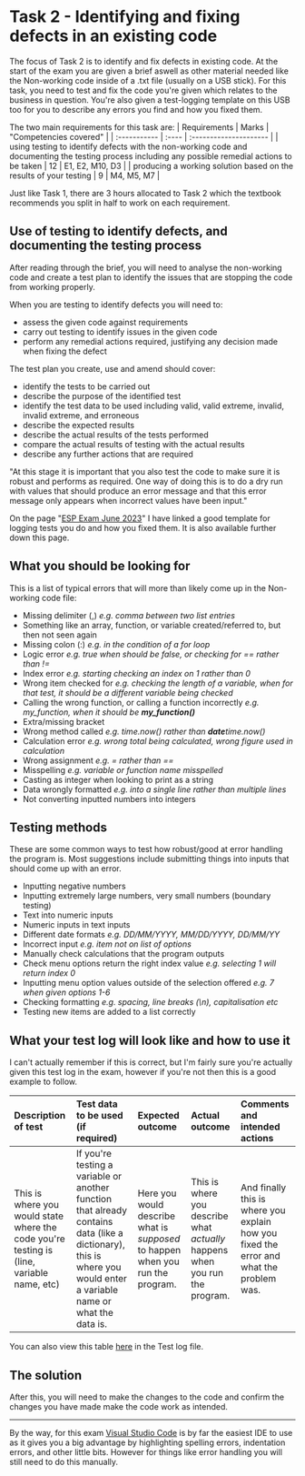 # Task 2 - Identifying and fixing defects in an existing code

The focus of Task 2 is to identify and fix defects in existing code. At the start of the exam you are given a brief aswell as other material needed like the Non-working code inside of a .txt file (usually on a USB stick). For this task, you need to test and fix the code you're given which relates to the business in question. You're also given a test-logging template on this USB too for you to describe any errors you find and how you fixed them.

The two main requirements for this task are:
| Requirements | Marks | "Competencies covered" |
| :----------- | :---- | :--------------------- |
| using testing to identify defects with the non-working code and documenting the testing process including any possible remedial actions to be taken | 12 | E1, E2, M10, D3 |
| producing a working solution based on the results of your testing | 9 | M4, M5, M7 |

Just like Task 1, there are 3 hours allocated to Task 2 which the textbook recommends you split in half to work on each requirement.

## Use of testing to identify defects, and documenting the testing process
After reading through the brief, you will need to analyse the non-working code and create a test plan to identify the issues that are stopping the code from working properly.

When you are testing to identify defects you will need to:
- assess the given code against requirements
- carry out testing to identify issues in the given code
- perform any remedial actions required, justifying any decision made when fixing the defect

The test plan you create, use and amend should cover:
- identify the tests to be carried out
- describe the purpose of the identified test
- identify the test data to be used including valid, valid extreme, invalid, invalid extreme, and erroneous
- describe the expected results
- describe the actual results of the tests performed
- compare the actual results of testing with the actual results
- describe any further actions that are required

"At this stage it is important that you also test the code to make sure it is robust and performs as required. One way of doing this is to do a dry run with values that should produce an error message and that this error message only appears when incorrect values have been input."

On the page "[ESP Exam June 2023](/esp/june-2023)" I have linked a good template for logging tests you do and how you fixed them. It is also available further down this page.

## What you should be looking for
This is a list of typical errors that will more than likely come up in the Non-working code file:
- Missing delimiter (,) *e.g. comma between two list entries*
- Something like an array, function, or variable created/referred to, but then not seen again
- Missing colon (:) *e.g. in the condition of a for loop*
- Logic error *e.g. true when should be false, or checking for == rather than !=*
- Index error *e.g. starting checking an index on 1 rather than 0*
- Wrong item checked for *e.g. checking the length of a variable, when for that test, it should be a different variable being checked*
- Calling the wrong function, or calling a function incorrectly *e.g. my_function, when it should be **my_function()***
- Extra/missing bracket
- Wrong method called *e.g. time.now() rather than **date**time.now()*
- Calculation error *e.g. wrong total being calculated, wrong figure used in calculation*
- Wrong assignment *e.g. = rather than ==*
- Misspelling *e.g. variable or function name misspelled*
- Casting as integer when looking to print as a string
- Data wrongly formatted *e.g. into a single line rather than multiple lines*
- Not converting inputted numbers into integers

## Testing methods
These are some common ways to test how robust/good at error handling the program is. Most suggestions include submitting things into inputs that should come up with an error.
- Inputting negative numbers
- Inputting extremely large numbers, very small numbers (boundary testing)
- Text into numeric inputs
- Numeric inputs in text inputs
- Different date formats *e.g. DD/MM/YYYY, MM/DD/YYYY, DD/MM/YY*
- Incorrect input *e.g. item not on list of options*
- Manually check calculations that the program outputs
- Check menu options return the right index value *e.g. selecting 1 will return index 0*
- Inputting menu option values outside of the selection offered *e.g. 7 when given options 1-6*
- Checking formatting *e.g. spacing, line breaks (\n), capitalisation etc*
- Testing new items are added to a list correctly

## What your test log will look like and how to use it
I can't actually remember if this is correct, but I'm fairly sure you're actually given this test log in the exam, however if you're not then this is a good example to follow.

| Description of test | Test data to be used (if required) | Expected outcome | Actual outcome | Comments and intended actions |
| :------------------ | :--------------------------------- | :--------------- | :------------- | :---------------------------- |
| This is where you would state where the code you're testing is (line, variable name, etc) | If you're testing a variable or another function that already contains data (like a dictionary), this is where you would enter a variable name or what the data is. | Here you would describe what is *supposed* to happen when you run the program. | This is where you describe what *actually* happens when you run the program. | And finally this is where you explain how you fixed the error and what the problem was. |

You can also view this table [here](/esp/june-2023) in the Test log file.

## The solution
After this, you will need to make the changes to the code and confirm the changes you have made make the code work as intended.

---

By the way, for this exam [Visual Studio Code](https://code.visualstudio.com) is by far the easiest IDE to use as it gives you a big advantage by highlighting spelling errors, indentation errors, and other little bits. However for things like error handling you will still need to do this manually.
